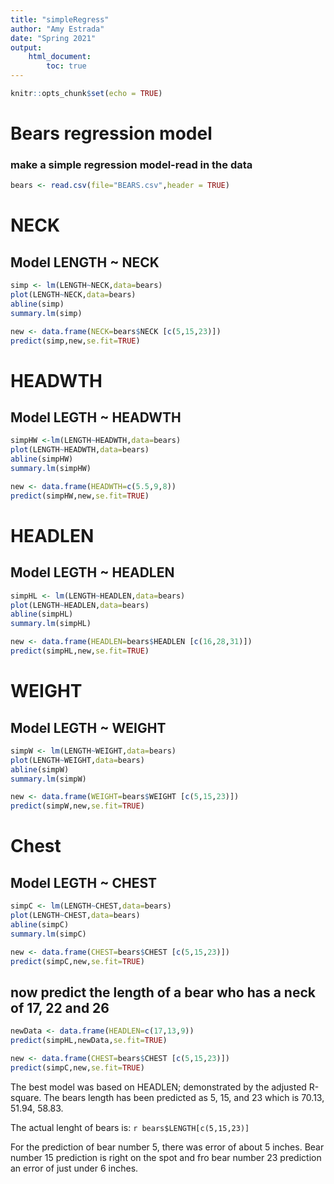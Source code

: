 ```yaml
---
title: "simpleRegress"
author: "Amy Estrada"
date: "Spring 2021"
output: 
    html_document:
        toc: true
---
```


```r
knitr::opts_chunk$set(echo = TRUE)
```


# Bears regression model

### make a simple regression model-read in the data

```r
bears <- read.csv(file="BEARS.csv",header = TRUE)
```

# NECK
## Model LENGTH ~ NECK  

```r
simp <- lm(LENGTH~NECK,data=bears)
plot(LENGTH~NECK,data=bears)
abline(simp)
summary.lm(simp)
```

```r
new <- data.frame(NECK=bears$NECK [c(5,15,23)])
predict(simp,new,se.fit=TRUE)
```


# HEADWTH
## Model LEGTH ~ HEADWTH

```r
simpHW <-lm(LENGTH~HEADWTH,data=bears)
plot(LENGTH~HEADWTH,data=bears)
abline(simpHW)
summary.lm(simpHW)
```

```r
new <- data.frame(HEADWTH=c(5.5,9,8))
predict(simpHW,new,se.fit=TRUE)
```

# HEADLEN
## Model LEGTH ~ HEADLEN

```r
simpHL <- lm(LENGTH~HEADLEN,data=bears)
plot(LENGTH~HEADLEN,data=bears)
abline(simpHL)
summary.lm(simpHL)
```

```r
new <- data.frame(HEADLEN=bears$HEADLEN [c(16,28,31)])
predict(simpHL,new,se.fit=TRUE)
```

# WEIGHT
## Model LEGTH ~ WEIGHT

```r
simpW <- lm(LENGTH~WEIGHT,data=bears)
plot(LENGTH~WEIGHT,data=bears)
abline(simpW)
summary.lm(simpW)
```

```r
new <- data.frame(WEIGHT=bears$WEIGHT [c(5,15,23)])
predict(simpW,new,se.fit=TRUE)
```

# Chest
## Model LEGTH ~ CHEST

```r
simpC <- lm(LENGTH~CHEST,data=bears)
plot(LENGTH~CHEST,data=bears)
abline(simpC)
summary.lm(simpC)
```

```r
new <- data.frame(CHEST=bears$CHEST [c(5,15,23)])
predict(simpC,new,se.fit=TRUE)
```

## now predict the length of a bear who has a neck of 17, 22 and 26


```r
newData <- data.frame(HEADLEN=c(17,13,9))
predict(simpHL,newData,se.fit=TRUE)
```


```r
new <- data.frame(CHEST=bears$CHEST [c(5,15,23)])
predict(simpC,new,se.fit=TRUE)
```


The best model was based on HEADLEN; demonstrated by the adjusted R-square. The bears length has been predicted as 5, 15, and 23 which is 70.13, 51.94, 58.83.

The actual lenght of bears is:
`r bears$LENGTH[c(5,15,23)]`

For the prediction of bear number 5, there was error of about 5 inches. Bear number 15 prediction is right on the spot and fro bear number 23 prediction an error of just under 6 inches.



